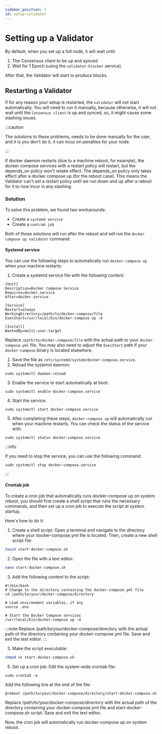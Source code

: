 ```yaml
---
sidebar_position: 7
id: setup-validator
---
```


# Setting up a Validator

By default, when you set up a full node, it will wait until:

1. The Consensus client to be up and synced.
2. Wait for 1 Epoch (using the `validator-blocker` service).

After that, the Validator will start to produce blocks.

## Restarting a Validator

If for any reason your setup is restarted, the `validator` will not start automatically. You will need to run it manually,
because otherwise, it will not wait until the `Consensus client` is up and synced, so, it might cause some slashing issues.

:::caution

The solutions to these problems, needs to be done manually for the user, and it is you don't do it, it can incur on penalties for your node.

:::

If docker daemon restarts (due to a machine reboot, for example), the docker compose services with a restart policy will
restart, but the depends_on policy won’t retake effect. The depends_on policy only takes effect after a docker compose
up (for the reboot case). This means the Validator can’t set a restart policy until we run down and up after a reboot
for it to now incur in any slashing.

### Solution

To solve this problem, we found two workarounds:
- Create a `systemd service`
- Create a `contrab job`

Both of those solutions will run after the reboot and will run the `docker compose up validator` command.

#### Systemd service

You can use the following steps to automatically run `docker-compose up` when your machine restarts:

1. Create a systemd service file with the following content:

```
[Unit]
Description=Docker Compose Service
Requires=docker.service
After=docker.service

[Service]
Restart=always
WorkingDirectory=/path/to/docker-compose/file
ExecStart=/usr/local/bin/docker-compose up -d

[Install]
WantedBy=multi-user.target

```

Replace `/path/to/docker-compose/file` with the actual path to your `docker-compose.yml` file. You may also need to adjust the `ExecStart` path if your `docker-compose` binary is located elsewhere.

1. Save the file as `/etc/systemd/system/docker-compose.service`.
2. Reload the systemd daemon:

```
sudo systemctl daemon-reload

```

3. Enable the service to start automatically at boot:

```
sudo systemctl enable docker-compose.service

```

4. Start the service:

```
sudo systemctl start docker-compose.service

```

5. After completing these steps, `docker-compose up` will automatically run when your machine restarts. You can check the status of the service with:

```
sudo systemctl status docker-compose.service

```

:::info

If you need to stop the service, you can use the following command:
```
sudo systemctl stop docker-compose.service
```
:::

#### Crontab job

To create a cron job that automatically runs docker-compose up on system reboot, you should first create a shell script
that runs the necessary commands, and then set up a cron job to execute the script at system startup.

Here's how to do it:
1. Create a shell script:
Open a terminal and navigate to the directory where your docker-compose.yml file is located. Then, create a new shell script file:

```bash
touch start-docker-compose.sh
```

2. Open the file with a text editor:
```bash
nano start-docker-compose.sh
```

3. Add the following content to the script:

```
#!/bin/bash
# Change to the directory containing the docker-compose.yml file
cd /path/to/your/docker-compose/directory

# Load environment variables, if any
source .env

# Start the Docker Compose services
/usr/local/bin/docker-compose up -d
```

:::note
Replace /path/to/your/docker-compose/directory with the actual path of the directory containing your docker-compose.yml
file. Save and exit the text editor.
:::

3. Make the script executable:
```bash
chmod +x start-docker-compose.sh
```

5. Set up a cron job:
Edit the system-wide crontab file:
```
sudo crontab -e
```

Add the following line at the end of the file:
```
@reboot /path/to/your/docker-compose/directory/start-docker-compose.sh
```

Replace /path/to/your/docker-compose/directory with the actual path of the directory containing your docker-compose.yml
file and start-docker-compose.sh script. Save and exit the text editor.

Now, the cron job will automatically run docker-compose up on system reboot.